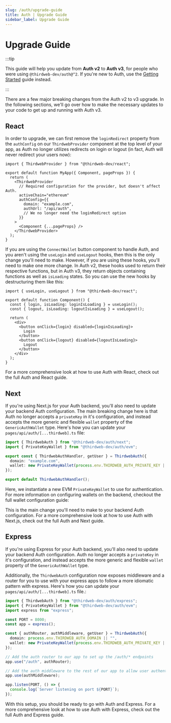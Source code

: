```yaml
---
slug: /auth/upgrade-guide
title: Auth | Upgrade Guide
sidebar_label: Upgrade Guide
---
```


# Upgrade Guide


:::tip

This guide will help you update from **Auth v2** to **Auth v3**, for people who were using `@thirdweb-dev/auth@^2`. If you're new to Auth, use the [Getting Started](/auth/getting-started) guide instead.

:::

There are a few major breaking changes from the Auth v2 to v3 upgrade. In the following sections, we'll go over how to make the necessary updates to your code to get up and running with Auth v3.

## React

In order to upgrade, we can first remove the `loginRedirect` property from the `authConfig` on our `ThirdwebProvider` component at the top level of your app, as Auth no longer utilizes redirects on login or logout (in fact, Auth will never redirect your users now):

```tsx title="_app.tsx"
import { ThirdwebProvider } from "@thirdweb-dev/react";

export default function MyApp({ Component, pageProps }) {
  return (
    <ThirdwebProvider
      // Required configuration for the provider, but doesn't affect Auth.
      activeChain="ethereum"
      authConfig={{
        domain: "example.com",
        authUrl: "/api/auth",
        // We no longer need the loginRedirect option
      }}
    >
      <Component {...pageProps} />
    </ThirdwebProvider>
  );
}
```

If you are using the `ConnectWallet` button component to handle Auth, and you aren't using the `useLogin` and `useLogout` hooks, then this is the only change you'll need to make. However, if you are using these hooks, you'll need to make one more change. In Auth v2, these hooks used to return their respective functions, but in Auth v3, they return objects containing functions as well as `isLoading` states. So you can use the new hooks by destructuring them like this:

```tsx title="pages/index.tsx"
import { useLogin, useLogout } from "@thirdweb-dev/react";

export default function Component() {
  const { login, isLoading: loginIsLoading } = useLogin();
  const { logout, isLoading: logoutIsLoading } = useLogout();

  return (
    <div>
      <button onClick={login} disabled={loginIsLoading}>
        Login
      </button>
      <button onClick={logout} disabled={logoutIsLoading}>
        Logout
      </button>
    </div>
  );
}
```

For a more comprehensive look at how to use Auth with React, check out the full Auth and React guide.

<div>
  <div className="col col--12" style={{ padding: 8 }}>
    <QuickstartCard
      name="React"
      link="/auth/client-frameworks/react"
      description="Learn more about using Auth with React"
      image="/assets/languages/react.png"
    />
  </div>
</div>

## Next

If you're using Next.js for your Auth backend, you'll also need to update your backend Auth configuration. The main breaking change here is that Auth no longer accepts a `privateKey` in it's configuration, and instead accepts the more generic and flexible `wallet` property of the `GenericAuthWallet` type. Here's how you can update your `pages/api/auth/[...thirdweb].ts` file:

```ts title="pages/api/auth/[...thirdweb].ts"
import { ThirdwebAuth } from "@thirdweb-dev/auth/next";
import { PrivateKeyWallet } from "@thirdweb-dev/auth/evm";

export const { ThirdwebAuthHandler, getUser } = ThirdwebAuth({
  domain: "example.com",
  wallet: new PrivateKeyWallet(process.env.THIRDWEB_AUTH_PRIVATE_KEY || ""),
});

export default ThirdwebAuthHandler();
```

Here, we instantiate a new EVM `PrivateKeyWallet` to use for authentication. For more information on configuring wallets on the backend, checkout the full wallet configuration guide:

<div>
  <div className="col col--12" style={{ padding: 8, marginBottom: 12 }}>
    <QuickstartCard
      name="Wallet Configuration"
      link="/auth/wallet-configuration"
      image="/assets/icons/edition.png"
      description="Learn more about how to configure your wallet for Auth."
    />
  </div>
</div>

This is the main change you'll need to make to your backend Auth configuration. For a more comprehensive look at how to use Auth with Next.js, check out the full Auth and Next guide.

<div>
  <div className="col col--12" style={{ padding: 8 }}>
    <QuickstartCard
      name="Next"
      link="/auth/server-frameworks/next"
      description="Learn more about how to use Auth with Next.js"
      image="/assets/languages/nextjs.png"
    />
  </div>
</div>

## Express

If you're using Express for your Auth backend, you'll also need to update your backend Auth configuration. Auth no longer accepts a `privateKey` in it's configuration, and instead accepts the more generic and flexible `wallet` property of the `GenericAuthWallet` type.

Additionally, the `ThirdwebAuth` configuration now exposes middleware and a router for you to use with your express apps to follow a more idiomatic pattern with express. Here's how you can update your `pages/api/auth/[...thirdweb].ts` file.:

```ts file="src/index.ts"
import { ThirdwebAuth } from "@thirdweb-dev/auth/express";
import { PrivateKeyWallet } from "@thirdweb-dev/auth/evm";
import express from "express";

const PORT = 8000;
const app = express();

const { authRouter, authMiddleware, getUser } = ThirdwebAuth({
  domain: process.env.THIRDWEB_AUTH_DOMAIN || "",
  wallet: new PrivateKeyWallet(process.env.THIRDWEB_AUTH_PRIVATE_KEY || ""),
});

// Add the auth router to our app to set up the /auth/* endpoints
app.use("/auth", authRouter);

// Add the auth middleware to the rest of our app to allow user authentication on other endpoints
app.use(authMiddleware);

app.listen(PORT, () => {
  console.log(`Server listening on port ${PORT}`);
});
```

With this setup, you should be ready to go with Auth and Express. For a more comprehensive look at how to use Auth with Express, check out the full Auth and Express guide.

<div>
  <div className="col col--12" style={{ padding: 8 }}>
    <QuickstartCard
      name="Express"
      link="/auth/server-frameworks/express"
      description="Learn more about how to use Auth with Express"
      image="/assets/languages/javascript.png"
    />
  </div>
</div>
